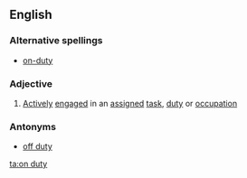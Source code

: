 ==English==

===Alternative spellings===
*[[on-duty]]

===Adjective===
{{en-adj|pos=[[on]] [[duty]]|-}}

# [[Actively]] [[engaged]] in an [[assigned]] [[task]], [[duty]] or [[occupation]]

===Antonyms===
*[[off duty]]

[[ta:on duty]]